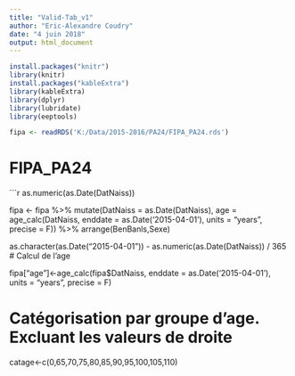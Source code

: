 ```yaml
---
title: "Valid-Tab_v1"
author: "Eric-Alexandre Coudry"
date: "4 juin 2018"
output: html_document
---
```


```r
install.packages("knitr")
library(knitr)
install.packages("kableExtra")
library(kableExtra)
library(dplyr)
library(lubridate)
library(eeptools)

fipa <- readRDS('K:/Data/2015-2016/PA24/FIPA_PA24.rds')
```

# FIPA_PA24

```r

as.numeric(as.Date(DatNaiss))

fipa <- fipa %>% 
 mutate(DatNaiss = as.Date(DatNaiss),
        age = age_calc(DatNaiss, 
                      enddate = as.Date('2015-04-01'), 
                      units = "years", precise = F)) %>%
  arrange(BenBanls,Sexe)




as.character(as.Date("2015-04-01")) - as.numeric(as.Date(DatNaiss)) / 365
# Calcul de l'age

fipa["age"]<-age_calc(fipa$DatNaiss, 
                      enddate = as.Date('2015-04-01'), 
                      units = "years", precise = F)

# Catégorisation par groupe d'age. Excluant les valeurs de droite

catage<-c(0,65,70,75,80,85,90,95,100,105,110)

